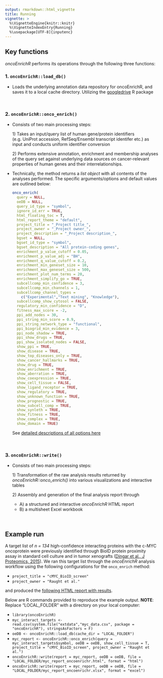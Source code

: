 ```yaml
---
output: rmarkdown::html_vignette
title: Running
vignette: >
  %\VignetteEngine{knitr::knitr}
  %\VignetteIndexEntry{Running}
  %\usepackage[UTF-8]{inputenc}
---
```


## Key functions

*oncoEnrichR* performs its operations through the following three functions:

### 1. `oncoEnrichR::load_db()`

-   Loads the underlying annotation data repository for oncoEnrichR, and saves
it to a local cache directory. Utilizing the 
[googledrive](https://googledrive.tidyverse.org/) R package

<br>

### 2. `oncoEnrichR::onco_enrich()`

-   Consists of two main processing steps:

    1\) Takes an input/query list of human gene/protein identifiers (e.g. UniProt accession, RefSeq/Ensembl transcript identifer etc.) as input and conducts uniform identifier conversion

    2\) Performs extensive annotation, enrichment and membership analyses of the query set against underlying data sources on cancer-relevant properties of human genes and their interrelationships.

-   Technically, the method returns a *list object* with all contents of the analyses performed. The specific arguments/options and default values are outlined below:

    ``` r
    onco_enrich(
      query = NULL,
      oeDB = NULL,
      query_id_type = "symbol",
      ignore_id_err = TRUE,
      html_floating_toc = T,
      html_report_theme = "default",
      project_title = "_Project title_",
      project_owner = "_Project owner_",
      project_description = "_Project description_",
      bgset = NULL,
      bgset_id_type = "symbol",
      bgset_description = "All protein-coding genes",
      enrichment_p_value_cutoff = 0.05,
      enrichment_p_value_adj = "BH",
      enrichment_q_value_cutoff = 0.2,
      enrichment_min_geneset_size = 10,
      enrichment_max_geneset_size = 500,
      enrichment_plot_num_terms = 20,
      enrichment_simplify_go = TRUE,
      subcellcomp_min_confidence = 3,
      subcellcomp_min_channels = 1,
      subcellcomp_channel_types =
        c("Experimental","Text mining", "Knowledge"),
      subcellcomp_show_cytosol = FALSE,
      regulatory_min_confidence = "D",
      fitness_max_score = -2,
      ppi_add_nodes = 30,
      ppi_string_min_score = 0.9,
      ppi_string_network_type = "functional",
      ppi_biogrid_min_evidence = 3,
      ppi_node_shadow = TRUE,
      ppi_show_drugs = TRUE,
      ppi_show_isolated_nodes = FALSE,
      show_ppi = TRUE,
      show_disease = TRUE,
      show_top_diseases_only = TRUE,
      show_cancer_hallmarks = TRUE,
      show_drug = TRUE,
      show_enrichment = TRUE,
      show_aberration = TRUE,
      show_coexpression = TRUE,
      show_cell_tissue = FALSE,
      show_ligand_receptor = TRUE,
      show_regulatory = TRUE,
      show_unknown_function = TRUE,
      show_prognostic = TRUE,
      show_subcell_comp = TRUE,
      show_synleth = TRUE,
      show_fitness = TRUE,
      show_complex = TRUE,
      show_domain = TRUE)
    ```

    See [detailed descriptions of all options here](https://sigven.github.io/oncoEnrichR/reference/onco_enrich.html)

<br>

### 3. `oncoEnrichR::write()`

-   Consists of two main processing steps:

    1\) Transformation of the raw analysis results returned by *oncoEnrichR::onco_enrich()* into various visualizations and interactive tables

    2\) Assembly and generation of the final analysis report through

    -   A\) a structured and interactive *oncoEnrichR* HTML report
    -   B\) a multisheet Excel workbook

<br>

## Example run

A target list of *n = 134* high-confidence interacting proteins with the c-MYC oncoprotein were previously identified through BioID protein proximity assay in standard cell culture and in tumor xenografts ([Dingar et al., J Proteomics, 2015](https://www.ncbi.nlm.nih.gov/pubmed/25452129)). We ran this target list through the *oncoEnrichR* analysis workflow using the following configurations for the `onco_enrich` method:

-   `project_title = "cMYC_BioID_screen"`
-   `project_owner = "Raught et al."`

and produced the [following HTML report with results](https://doi.org/10.5281/zenodo.7115745).

Below are R commands provided to reproduce the example output. **NOTE**: Replace "LOCAL_FOLDER" with a directory on your local computer:

-   `library(oncoEnrichR)`
-   `myc_interact_targets <- read.csv(system.file("extdata","myc_data.csv", package = "oncoEnrichR"), stringsAsFactors = F)`
-   `oeDB <- oncoEnrichR::load_db(cache_dir = "LOCAL_FOLDER")`
-   `myc_report <- oncoEnrichR::onco_enrich(query = myc_interact_targets$symbol, oeDB = oeDB, show_cell_tissue = T, project_title = "cMYC_BioID_screen", project_owner = "Raught et al.")`
-   `oncoEnrichR::write(report = myc_report, oeDB = oeDB, file = "LOCAL_FOLDER/myc_report_oncoenrichr.html", format = "html")`
-   `oncoEnrichR::write(report = myc_report, oeDB = oeDB, file = "LOCAL_FOLDER/myc_report_oncoenrichr.xlsx", format = "excel")`

